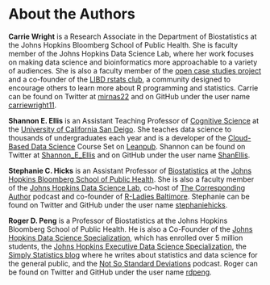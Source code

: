 # About the Authors {-}


**Carrie Wright** is a Research Associate in the Department of Biostatistics at the Johns Hopkins Bloomberg School of Public Health. She is faculty member of the Johns Hopkins Data Science Lab, where her work focuses on making data science and bioinformatics more approachable to a variety of audiences. She is also a faculty member of the [open case studies project](https://www.opencasestudies.org/) and a co-founder of the [LIBD rstats club](http://research.libd.org/rstatsclub/), a community designed to encourage others to learn more about R programming and statistics. Carrie can be found on Twitter at [mirnas22](https://twitter.com/mirnas22) and on GitHub under the user name [carriewright11](https://github.com/carriewright11).


**Shannon E. Ellis** is an Assistant Teaching Professor of [Cognitive Science](http://www.cogsci.ucsd.edu) at the [University of California San Deigo](https://ucsd.edu). She teaches data science to thousands of undergraduates each year and is a developer of the [Cloud-Based Data Science](https://www.clouddatascience.org) Course Set on [Leanpub](https://leanpub.com/universities/set/jhu/cloud-based-data-science). Shannon can be found on Twitter at [Shannon_E_Ellis](https://twitter.com/Shannon_E_Ellis) and on GitHub under the user name [ShanEllis](https://github.com/shanellis).


**Stephanie C. Hicks** is an Assistant Professor of [Biostatistics](https://www.jhsph.edu/departments/biostatistics) at the [Johns Hopkins Bloomberg School of Public Health](https://www.jhsph.edu). She is also a faculty member of the [Johns Hopkins Data Science Lab](http://jhudatascience.org), co-host of [The Corresponding Author](https://twitter.com/CorrespondAuth) podcast and co-founder of [R-Ladies Baltimore](https://rladies-baltimore.github.io). Stephanie can be found on Twitter and GitHub under the user name [stephaniehicks](https://twitter.com/stephaniehicks).


**Roger D. Peng** is a Professor of Biostatistics at the Johns Hopkins Bloomberg School of Public Health. He is also a Co-Founder of the [Johns Hopkins Data Science Specialization](http://www.coursera.org/specialization/jhudatascience/1), which has enrolled over 5 million students, the [Johns Hopkins Executive Data Science Specialization](https://www.coursera.org/specializations/executive-data-science), the [Simply Statistics blog](http://simplystatistics.org/) where he writes about statistics and data science for the general public, and the [Not So Standard Deviations](https://soundcloud.com/nssd-podcast) podcast. Roger can be found on Twitter and GitHub under the user name [rdpeng](https://twitter.com/rdpeng).

